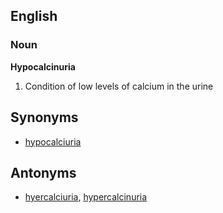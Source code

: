==English==
===Noun===
'''Hypocalcinuria'''
# Condition of low levels of calcium in the urine

==Synonyms==
* [[hypocalciuria]]

==Antonyms==
* [[hyercalciuria]], [[hypercalcinuria]]